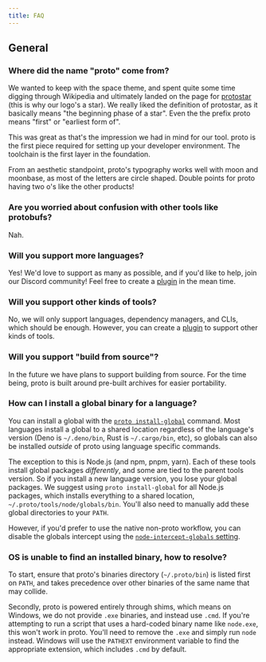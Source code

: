 ```yaml
---
title: FAQ
---
```


## General

### Where did the name "proto" come from?

We wanted to keep with the space theme, and spent quite some time digging through Wikipedia and
ultimately landed on the page for [protostar](https://en.wikipedia.org/wiki/Protostar) (this is why
our logo's a star). We really liked the definition of protostar, as it basically means "the
beginning phase of a star". Even the the prefix proto means "first" or "earliest form of".

This was great as that's the impression we had in mind for our tool. proto is the first piece
required for setting up your developer environment. The toolchain is the first layer in the
foundation.

From an aesthetic standpoint, proto's typography works well with moon and moonbase, as most of the
letters are circle shaped. Double points for proto having two o's like the other products!

### Are you worried about confusion with other tools like protobufs?

Nah.

### Will you support more languages?

Yes! We'd love to support as many as possible, and if you'd like to help, join our Discord
community! Feel free to create a [plugin](./plugins) in the mean time.

### Will you support other kinds of tools?

No, we will only support languages, dependency managers, and CLIs, which should be enough. However,
you can create a [plugin](./plugins) to support other kinds of tools.

### Will you support "build from source"?

In the future we have plans to support building from source. For the time being, proto is built
around pre-built archives for easier portability.

### How can I install a global binary for a language?

You can install a global with the [`proto install-global`](./commands/install-global) command. Most
languages install a global to a shared location regardless of the language's version (Deno is
`~/.deno/bin`, Rust is `~/.cargo/bin`, etc), so globals can also be installed _outside_ of proto
using language specific commands.

The exception to this is Node.js (and npm, pnpm, yarn). Each of these tools install global packages
_differently_, and some are tied to the parent tools version. So if you install a new language
version, you lose your global packages. We suggest using `proto install-global` for all Node.js
packages, which installs everything to a shared location, `~/.proto/tools/node/globals/bin`. You'll
also need to manually add these global directories to your `PATH`.

However, if you'd prefer to use the native non-proto workflow, you can disable the globals intercept
using the [`node-intercept-globals` setting](./config#settings).

### OS is unable to find an installed binary, how to resolve?

To start, ensure that proto's binaries directory (`~/.proto/bin`) is listed first on `PATH`, and
takes precedence over other binaries of the same name that may collide.

Secondly, proto is powered entirely through shims, which means on Windows, we do not provide `.exe`
binaries, and instead use `.cmd`. If you're attempting to run a script that uses a hard-coded binary
name like `node.exe`, this won't work in proto. You'll need to remove the `.exe` and simply run
`node` instead. Windows will use the `PATHEXT` environment variable to find the appropriate
extension, which includes `.cmd` by default.
